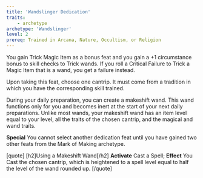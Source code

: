 ```yaml
---
title: 'Wandslinger Dedication'
traits:
    - archetype
archetype: 'Wandslinger'
level: 2
prereq: Trained in Arcana, Nature, Occultism, or Religion
---
```


You gain Trick Magic Item as a bonus feat and you gain a +1 circumstance bonus to skill checks to Trick wands. If you roll a Critical Failure to Trick a Magic Item that is a wand, you get a failure instead.

Upon taking this feat, choose one cantrip. It must come from a tradition in which you have the corresponding skill trained.

During your daily preparation, you can create a makeshift wand. This wand functions only for you and becomes inert at the start of your next daily preparations. Unlike most wands, your makeshift wand has an item level equal to your level, all the traits of the chosen cantrip, and the magical and wand traits.

**Special** You cannot select another dedication feat until you have gained two other feats from the Mark of Making archetype.

[quote]
[h2]Using a Makeshift Wand[/h2]
**Activate** Cast a Spell; **Effect** You Cast the chosen cantrip, which is heightened to a spell level equal to half the level of the wand rounded up.
[/quote]
